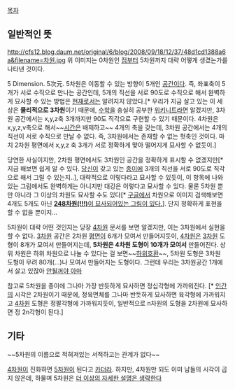 [[목차]]
== 일반적인 뜻 ==

http://cfs12.blog.daum.net/original/6/blog/2008/09/18/12/37/48d1cd1388a6a&filename=차원.jpg
위 이미지는 0차원인 [[점]]부터 5차원까지 대략 어떻게 생겼는가를 나타낸 것이다.

5 Dimension. 5次元. 5차원은 이동할 수 있는 방향이 5개인 [[공간]]이다. 즉, 좌표축이 5개가 서로 수직으로 만나는 공간인데, 5개의 직선을 서로 90도로 수직으로 해서 완벽하게 묘사할 수 있는 방법은 [[현재]]로서는 알려지지 않았다.[* 우리가 지금 살고 있는 이 세상은 '''물리적으로 3차원'''이기 때문에, [[수학]]을 충실히 공부한 [[위키니트]]라면 알겠지만, 3차원 공간에서는 x,y,z축 3개까지만 90도 직각으로 구현할 수 있기 때문이다. 4차원은 x,y,z,v축으로 해서~~[[시간]]은 배제하고~~ 4개의 축을 갖는데, 3차원 공간에서는 4개의 직선이 서로 수직으로 만날 수 없다. 즉, 3차원에서는 존재할 수 없는 헛축인 것이다. 마치 2차원 평면에서 x,y,z 축 3개가 서로 정확하게 맞아 떨어지게 묘사할 수 없듯이.]

당연한 사실이지만, 2차원 평면에서도 3차원인 공간을 정확하게 표시할 수 없겠지만[* 지금 해보면 쉽게 알 수 있다. [[당신]]이 갖고 있는 [[종이]]에 3개의 직선을 서로 90도로 직각으로 해서 그릴 수 있는지..], 대략적으로 이렇다라고 묘사할 수 있듯이, 이 항목에 나와 있는 그림에서도 완벽하게는 아니지만 대강은 이렇다고 묘사할 수 있다. 물론 5차원 뿐만 아니라 그 이상의 차원도 묘사할 수도 있다[* [[구글]]에서 차원으로 이미지 검색해보면 4개도 5개도 아닌 [http://www.nature.com/news/2007/070319/full/news070319-4.html '''248차원(!!!)'''이 묘사되어있는 그림이 있다.]]. 단지 정확하게 표현을 할 수 없을 뿐이지...

5차원이 대략 어떤 것인지는 당장 [[4차원]] 문서를 보면 알겠지만, 이는 3차원에서 실현을 할 수 없다. [[3차원]] 공간은 2차원 [[평면]]이 6개가 모여서 만들어지듯이, [[4차원]]은 [[3차원]] 도형이 8개가 모여서 만들어지는데, '''5차원은 4차원 도형이 10개가 모여서''' 만들어진다. 상위 차원은 하위 차원으로 나눌 수 있다는 걸 보면~~[[하위호환]]~~, 5차원 도형은 3차원 도형이 무려 80개(...)나 모여서 만들어지는 도형이다. 그런데 우리는 3차원공간 1개에서 살고 있잖아 [[안될꺼야 아마]]

참고로 5차원을 종이에 그나마 가장 반듯하게 묘사하면 정십각형에 가까워진다. [* [[인간]]의 시각은 2차원이기 때문에, 정육면체를 그나마 반듯하게 묘사하면 육각형에 가까워지고 [[4차원]] 도형은 정팔각형에 가까워지듯이, 일반적으로 n차원의 도형을 2차원에 묘사하면 정 2n각형이 된다.]

== 기타 ==
~~5차원의 이름으로 적혀져있는 서적하고는 관계가 없다~~ 

[[4차원]]이 진화하면 [[5차원]]이 된다고 [[카더라]]. 하지만, 4차원만 되도 이미 남들의 시각이 곱지 않은데, 하물며 5차원은 [[더 이상의 자세한 설명은 생략한다]]
